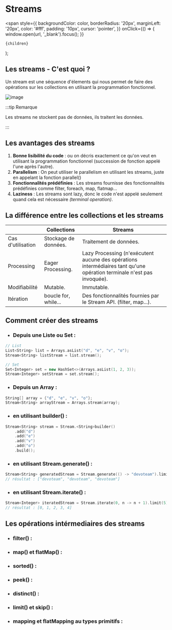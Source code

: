 # Streams

  <span
    style={{
      backgroundColor: color,
      borderRadius: '20px',
      marginLeft: '20px',
      color: '#fff',
      padding: '10px',
      cursor: 'pointer',
    }}
    onClick={() => {
      window.open(url, '_blank').focus();
    }}
  >
    {children}
  </span>
);

## Les streams - C'est quoi ?

Un stream est une séquence d'élements qui nous permet de faire des opérations sur les collections en utilisant la programmation fonctionnel.

![image](../../static/img/Stream-in-Java-768.png)

:::tip Remarque

Les streams ne stockent pas de données, ils traitent les données.

:::

## Les avantages des streams

1. **Bonne lisibilité du code** : ou on décris exactement ce qu'on veut en utilisant la programmation fonctionnel (succession de fonction appelé l'une après l'autre).
2. **Parallelism** : On peut utiliser le parallelism en utilisant les streams, juste en appelant la fonction parallel()
3. **Fonctionnalités prédéfinies** : Les streams fournisse des fonctionnalités prédéfinies comme filter, foreach, map, flatmap...
4. **Laziness** : Les streams sont lazy, donc le code n'est appelé seulement quand cela est nécessaire <i>(terminal operation)</i>.

## La différence entre les collections et les streams

|                   | Collections          | Streams                                                                                                                |
| ----------------- | -------------------- | ---------------------------------------------------------------------------------------------------------------------- |
| Cas d'utilisation | Stockage de données. | Traitement de données.                                                                                                 |
| Processing        | Eager Processing.    | Lazy Processing (n'exécutent aucune des opérations intermédiaires tant qu'une opération terminale n'est pas invoquée). |
| Modifiabilité     | Mutable.             | Immutable.                                                                                                             |
| Itération         | boucle for, while... | Des fonctionnalités fournies par le Stream API. (filter, map...).                                                      |

## Comment créer des streams

- ### Depuis une Liste ou Set :

```cpp
// List
List<String> list = Arrays.asList("d", "e", "v", "o");
Stream<String> listStream = list.stream();

// Set
Set<Integer> set = new HashSet<>(Arrays.asList(1, 2, 3));
Stream<Integer> setStream = set.stream();
```

- ### Depuis un Array :

```cpp
String[] array = {"d", "e", "v", "o"};
Stream<String> arrayStream = Arrays.stream(array);
```

- ### en utilisant builder() :

```cpp
Stream<String> stream = Stream.<String>builder()
    .add("d")
    .add("e")
    .add("v")
    .add("o")
    .build();
```

- ### en utilisant Stream.generate() :

```cpp
Stream<String> generatedStream = Stream.generate(() -> "devoteam").limit(3);
// résultat : ["devoteam", "devoteam", "devoteam"]
```

- ### en utilisant Stream.iterate() :

```cpp
Stream<Integer> iteratedStream = Stream.iterate(0, n -> n + 1).limit(5);
// résultat : [0, 1, 2, 3, 4]
```

## Les opérations intérmediaires des streams

- ### filter() :

- ### map() et flatMap() :

- ### sorted() :

- ### peek() :

- ### distinct() :

- ### limit() et skip() :

- ### mapping et flatMapping au types primitifs :
